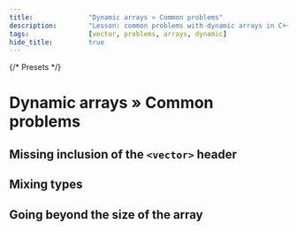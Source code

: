 ```yaml
---
title:				"Dynamic arrays » Common problems"
description:		"Lesson: common problems with dynamic arrays in C++"
tags:				[vector, problems, arrays, dynamic]
hide_title:			true
---
```


{/* Presets */}

<NotFinished />

# Dynamic arrays » Common problems

## Missing inclusion of the `<vector>` header

<ImproveSection />

## Mixing types

<ImproveSection />

## Going beyond the size of the array

<ImproveSection />
